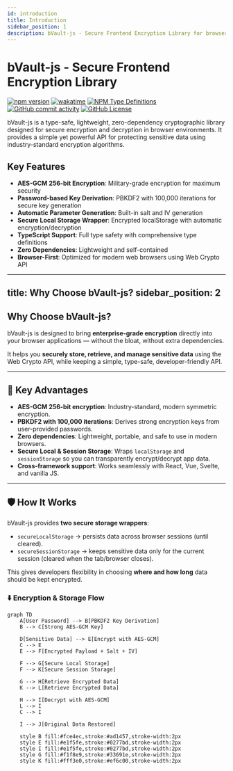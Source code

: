 ```yaml
---
id: introduction
title: Introduction
sidebar_position: 1
description: bVault-js - Secure Frontend Encryption Library for browser environments
---
```


# bVault-js - Secure Frontend Encryption Library

[![npm version](https://img.shields.io/npm/v/bvault-js?logo=npm)](https://www.npmjs.com/package/bvault-js) [![wakatime](https://wakatime.com/badge/user/9657174f-2430-4dfd-aaef-2b316eb71a36/project/4f0c1980-a3b3-432d-a157-1068783e6a7c.svg)](https://wakatime.com/badge/user/9657174f-2430-4dfd-aaef-2b316eb71a36/project/4f0c1980-a3b3-432d-a157-1068783e6a7c) [![NPM Type Definitions](https://img.shields.io/npm/types/bvault-js?logo=typescript)](https://img.shields.io/npm/types/bvault-js) [![GitHub commit activity](https://img.shields.io/github/commit-activity/m/kurtiz/bvault-js)](https://img.shields.io/github/commit-activity/m/kurtiz/bvault-js) [![GitHub License](https://img.shields.io/github/license/kurtiz/bvault-js)](https://github.com/kurtiz/bvault-js)

bVault-js is a type-safe, lightweight, zero-dependency cryptographic library designed for secure encryption and decryption in browser environments. It provides a simple yet powerful API for protecting sensitive data using industry-standard encryption algorithms.

## Key Features

- **AES-GCM 256-bit Encryption**: Military-grade encryption for maximum security
- **Password-based Key Derivation**: PBKDF2 with 100,000 iterations for secure key generation
- **Automatic Parameter Generation**: Built-in salt and IV generation
- **Secure Local Storage Wrapper**: Encrypted localStorage with automatic encryption/decryption
- **TypeScript Support**: Full type safety with comprehensive type definitions
- **Zero Dependencies**: Lightweight and self-contained
- **Browser-First**: Optimized for modern web browsers using Web Crypto API
---
title: Why Choose bVault-js?
sidebar_position: 2
---

## Why Choose bVault-js?

bVault-js is designed to bring **enterprise-grade encryption** directly into your browser applications — without the
bloat, without extra dependencies.

It helps you **securely store, retrieve, and manage sensitive data** using the Web Crypto API, while keeping a simple,
type-safe, developer-friendly API.

---

## 🔑 Key Advantages

- **AES-GCM 256-bit encryption**: Industry-standard, modern symmetric encryption.
- **PBKDF2 with 100,000 iterations**: Derives strong encryption keys from user-provided passwords.
- **Zero dependencies**: Lightweight, portable, and safe to use in modern browsers.
- **Secure Local & Session Storage**: Wraps `localStorage` and `sessionStorage` so you can transparently encrypt/decrypt app data.
- **Cross-framework support**: Works seamlessly with React, Vue, Svelte, and vanilla JS.

---

## 🛡️ How It Works

bVault-js provides **two secure storage wrappers**:

- `secureLocalStorage` → persists data across browser sessions (until cleared).
- `secureSessionStorage` → keeps sensitive data only for the current session (cleared when the tab/browser closes).

This gives developers flexibility in choosing **where and how long** data should be kept encrypted.

### ⬇️ Encryption & Storage Flow

```mermaid
graph TD
    A[User Password] --> B[PBKDF2 Key Derivation]
    B --> C[Strong AES-GCM Key]

    D[Sensitive Data] --> E[Encrypt with AES-GCM]
    C --> E
    E --> F[Encrypted Payload + Salt + IV]

    F --> G[Secure Local Storage]
    F --> K[Secure Session Storage]

    G --> H[Retrieve Encrypted Data]
    K --> L[Retrieve Encrypted Data]

    H --> I[Decrypt with AES-GCM]
    L --> I
    C --> I

    I --> J[Original Data Restored]

    style B fill:#fce4ec,stroke:#ad1457,stroke-width:2px
    style E fill:#e1f5fe,stroke:#0277bd,stroke-width:2px
    style I fill:#e1f5fe,stroke:#0277bd,stroke-width:2px
    style G fill:#f1f8e9,stroke:#33691e,stroke-width:2px
    style K fill:#fff3e0,stroke:#ef6c00,stroke-width:2px
```
